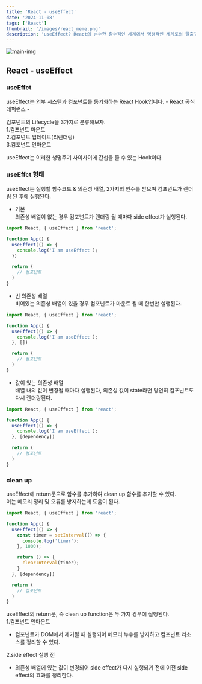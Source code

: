 ```yaml
---
title: 'React - useEffect'
date: '2024-11-08'
tags: ['React']
thumbnail: '/images/react_meme.png'
description: 'useEffect? React의 순수한 함수적인 세계에서 명령적인 세계로의 탈출구로 생각하세요'
---
```


<img src="/images/react_meme.png" alt="main-img" className="rounded-xl" />
<br />

## React - useEffect

### useEffct

<p className="text-info">useEffect는 외부 시스템과 컴포넌트를 동기화하는 React Hook입니다. - React 공식 레퍼런스 -</p>

컴포넌트의 Lifecycle을 3가지로 분류해보자.<br />
1.컴포넌트 마운트<br />
2.컴포넌트 업데이트(리렌더링)<br />
3.컴포넌트 언마운트<br />

useEffect는 이러한 생명주기 사이사이에 간섭을 줄 수 있는 Hook이다.

### useEffct 형태

useEffect는 실행할 함수코드 & 의존성 배열, 2가지의 인수를 받으며 컴포넌트가 렌더링 된 후에 실행된다.
- 기본<br />의존성 배열이 없는 경우 컴포넌트가 랜더링 될 때마다 side effect가 실행된다.
```javascript
import React, { useEffect } from 'react';

function App() {
  useEffect(() => {
    console.log('I am useEffect');
  })

  return (
    // 컴포넌트
  )
}
```

- 빈 의존성 배열<br />비어있는 의존성 배열이 있을 경우 컴포넌트가 마운트 될 때 한번만 실행된다.
```javascript
import React, { useEffect } from 'react';

function App() {
  useEffect(() => {
    console.log('I am useEffect');
  }, [])

  return (
    // 컴포넌트
  )
}
```

- 값이 있는 의존성 배열<br />배열 내의 값이 변경될 때마다 실행된다, 의존성 값이 state라면 당연히 컴포넌트도 다시 렌더링된다.
```javascript
import React, { useEffect } from 'react';

function App() {
  useEffect(() => {
    console.log('I am useEffect');
  }, [dependency])

  return (
    // 컴포넌트
  )
}
```

### clean up

useEffect에 return문으로 함수를 추가하여 clean up 함수를 추가할 수 있다.<br />
이는 메모리 정리 및 오류를 방지하는데 도움이 된다.
```javascript
import React, { useEffect } from 'react';

function App() {
  useEffect(() => {
    const timer = setInterval(() => {
      console.log('timer');
    }, 1000);

    return () => {
      clearInterval(timer);
    }
  }, [dependency])

  return (
    // 컴포넌트
  )
}
```

useEffect의 return문, 즉 clean up function은 두 가지 경우에 실행된다.<br />
1.컴포넌트 언마운트
- 컴포넌트가 DOM에서 제거될 때 실행되어 메모리 누수를 방지하고 컴포넌트 리소스를 정리할 수 있다.

2.side effect 실행 전
- 의존성 배열에 있는 값이 변경되어 side effect가 다시 실행되기 전에 이전 side effect의 효과를 정리한다.